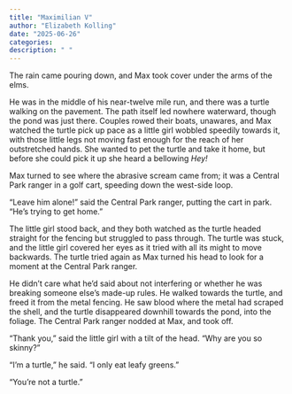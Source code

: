 ```yaml
---
title: "Maximilian V"
author: "Elizabeth Kolling"
date: "2025-06-26"
categories: 
description: " "
---
```




The rain came pouring down, and Max took cover under the arms of the elms. 

He was in the middle of his near-twelve mile run, and there was a turtle walking on the pavement. The path itself led nowhere waterward, though the pond was just there. Couples rowed their boats, unawares, and Max watched the turtle pick up pace as a little girl wobbled speedily towards it, with those little legs not moving fast enough for the reach of her outstretched hands. She wanted to pet the turtle and take it home, but before she could pick it up she heard a bellowing *Hey!*

Max turned to see where the abrasive scream came from; it was a Central Park ranger in a golf cart, speeding down the west-side loop. 

“Leave him alone!” said the Central Park ranger, putting the cart in park. “He’s trying to get home.”

The little girl stood back, and they both watched as the turtle headed straight for the fencing but struggled to pass through. The turtle was stuck, and the little girl covered her eyes as it tried with all its might to move backwards. The turtle tried again as Max turned his head to look for a moment at the Central Park ranger. 

He didn’t care what he’d said about not interfering or whether he was breaking someone else’s made-up rules. He walked towards the turtle, and freed it from the metal fencing. He saw blood where the metal had scraped the shell, and the turtle disappeared downhill towards the pond, into the foliage. The Central Park ranger nodded at Max, and took off. 

“Thank you,” said the little girl with a tilt of the head. “Why are you so skinny?"

“I’m a turtle,” he said. “I only eat leafy greens.”

“You’re not a turtle.”